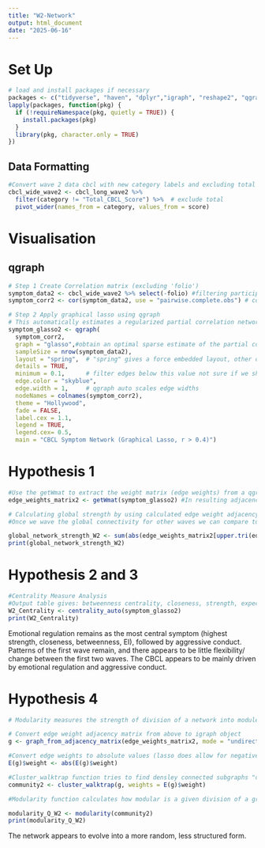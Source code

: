 ```yaml
---
title: "W2-Network"
output: html_document
date: "2025-06-16"
---
```


# Set Up
```r
# load and install packages if necessary
packages <- c("tidyverse", "haven", "dplyr","igraph", "reshape2", "qgraph")
lapply(packages, function(pkg) {
  if (!requireNamespace(pkg, quietly = TRUE)) {
    install.packages(pkg)
  }
  library(pkg, character.only = TRUE)
})
```

## Data Formatting
```r
#Convert wave 2 data cbcl with new category labels and excluding total score to wide format 
cbcl_wide_wave2 <- cbcl_long_wave2 %>%
  filter(category != "Total_CBCL_Score") %>%  # exclude total
  pivot_wider(names_from = category, values_from = score)
```

# Visualisation 

## qgraph
```r
# Step 1 Create Correlation matrix (excluding 'folio')
symptom_data2 <- cbcl_wide_wave2 %>% select(-folio) #filtering participant ID 
symptom_corr2 <- cor(symptom_data2, use = "pairwise.complete.obs") # cor function computes the correlation between columns x and y,  "pairwise.complete.obscomputes each pairwise correlation using only the rows (observations) that have non-missing values for that pair of variables

# Step 2 Apply graphical lasso using qgraph
# This automatically estimates a regularized partial correlation network
symptom_glasso2 <- qgraph(
  symptom_corr2,
  graph = "glasso",#obtain an optimal sparse estimate of the partial correlation matrix using the glasso package (Friedman, Hastie and Tibshirani, 2011)
  sampleSize = nrow(symptom_data2),
  layout = "spring",  # "spring" gives a force embedded layout, other options are "circle" or "groups", in fritz paper she used "layout"
  details = TRUE,
  minimum = 0.1,      # filter edges below this value not sure if we should filter for a maximum too 
  edge.color = "skyblue",
  edge.width = 1,     # qgraph auto scales edge widths
  nodeNames = colnames(symptom_corr2),
  theme = "Hollywood",
  fade = FALSE,
  label.cex = 1.1,
  legend = TRUE,
  legend.cex= 0.5,
  main = "CBCL Symptom Network (Graphical Lasso, r > 0.4)")
```
# Hypothesis 1
```r
#Use the getWmat to extract the weight matrix (edge weights) from a qgraph object 
edge_weights_matrix2 <- getWmat(symptom_glasso2) #In resulting adjacency matrix each cell represents the edge weight correlation between variables can be positive (direct relationship ) or negative (inverse relationship) or 0 (no edge)

# Calculating global strength by using calculated edge weight adjacency matrix from above, excludes diagnoal (repeated relationships), extracts only unique edge weights, takes their absolute value and adds them all up thus global network  strength = sum of absolute edge weights
#Once we wave the global connectivity for other waves we can compare to see if other waves have greater or decreased symptomp connectivity 

global_network_strength_W2 <- sum(abs(edge_weights_matrix2[upper.tri(edge_weights_matrix2)]))
print(global_network_strength_W2)
```

# Hypothesis 2 and 3

```r
#Centrality Measure Analysis 
#Output table gives: betweenness centrality, closeness, strength, expected influence, shortest path length 
W2_Centrality <- centrality_auto(symptom_glasso2)
print(W2_Centrality)
```
Emotional regulation remains as the most central symptom (highest strength, closeness, betweenness, EI), followed by aggressive conduct. Patterns of the first wave remain, and there appears to be little flexibility/ change between the first two waves. The CBCL appears to be mainly driven by emotional regulation and aggressive conduct.

# Hypothesis 4
```r
# Modularity measures the strength of division of a network into modules (i.e., communities or clusters). A higher Q (typically 0.3–0.7) indicates a clearer, well-separated modular structure.

# Convert edge weight adjacency matrix from above to igraph object
g <- graph_from_adjacency_matrix(edge_weights_matrix2, mode = "undirected", weighted = TRUE, diag = FALSE)

#Convert edge weights to absolute values (lasso does allow for negative weight values)
E(g)$weight <- abs(E(g)$weight)

#Cluster_walktrap function tries to find densley connected subgraphs "communities" in a graph via random walks. The idea is that short random walks tend to stay in the same community 
community2 <- cluster_walktrap(g, weights = E(g)$weight)

#Modularity function calculates how modular is a given division of a graph into subgraphs, from (McElroy et al) Q index >0.3 suggesting nodes are arranged in non-random communities 

modularity_Q_W2 <- modularity(community2)
print(modularity_Q_W2)
```
The network appears to evolve into a more random, less structured form. 
